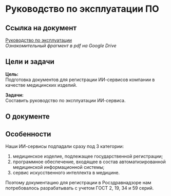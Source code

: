 # Руководство по эксплуатации ПО

## Ссылка на документ

[Руководство по эксплуатации](#)  
*Ознакомительный фрагмент в pdf на Google Drive*

## Цели и задачи

**Цель:**  
Подготовка документов для регистрации ИИ-сервисов компании в качестве медицинских изделий.

**Задачи:**  
Составить руководство по эксплуатации ИИ-сервиса.

## О документе

## Особенности

Наши ИИ-сервисы подпадали сразу под 3 категории:

1. медицинское изделие, подлежащее государственной регистрации;
2. программное обеспечение, входящее в состав автоматизированной медицинской информационной системы;
3. сервис искусственного интеллекта в медицине.

Поэтому документацию для регистрации в Росздравнадзоре нам потребовалось разрабатывать с учетом ГОСТ 2, 19, 34 и 59 серий.
